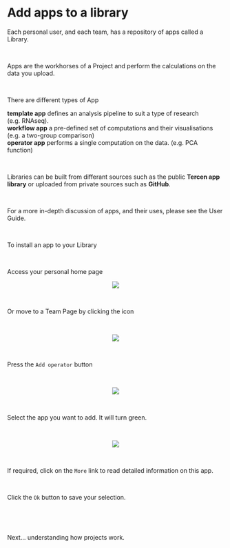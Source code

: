 # Add apps to a library

Each personal user, and each team, has a repository of apps called a Library.

\

Apps are the workhorses of a Project and perform the calculations on the data you upload.

\

There are different types of App

__template app__ defines an analysis pipeline to suit a type of research (e.g. RNAseq).\
__workflow app__ a pre-defined set of computations and their visualisations (e.g. a two-group comparison)\
__operator app__  performs a single computation on the data. (e.g. PCA function)\

\

Libraries can be built from differant sources such as the public __Tercen app library__ or uploaded from private sources such as __GitHub__.

\

For a more in-depth discussion of apps, and their uses, please see the User Guide.

\

To install an app to your Library

\

Access your personal home page 

<center><img src="images/view_personal_page_projects_Library.png"></center>

\

Or move to a Team Page by clicking the icon

\

<center><img src="images/defining_teams_select_team.png"></center>

\

Press the `Add operator` button

\

<center><img src="images/view_library_add_app.png"></center>

\

Select the app you want to add. It will turn green.

\

<center><img src="images/view_library_pick_app.png"></center>

\

If required, click on the `More` link to read detailed information on this app.

\

Click the `Ok` button to save your selection.

\

\

Next... understanding how projects work.